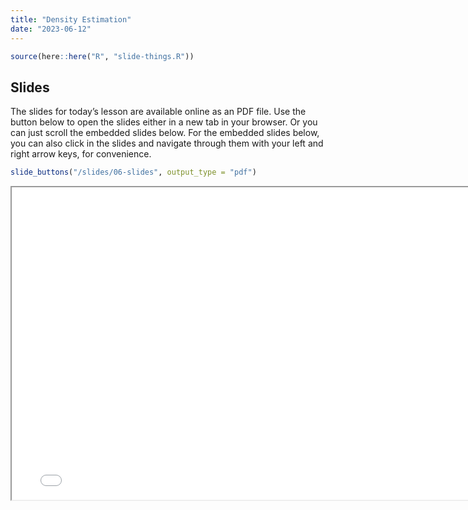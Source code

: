 ```yaml
---
title: "Density Estimation"
date: "2023-06-12"
---
```


```r
source(here::here("R", "slide-things.R"))
```

## Slides

The slides for today's lesson are available online as an PDF file. Use the 
button below to open the slides either in a new tab in your browser. Or you can
just scroll the embedded slides below. For the embedded slides below, you can 
also click in the slides and navigate through them with your left and right 
arrow keys, for convenience.

```r
slide_buttons("/slides/06-slides", output_type = "pdf")
```

```{=html}
<iframe width="780" height="500" src="/slides/06-slides.pdf" title="Lecture 6"></iframe>
```
